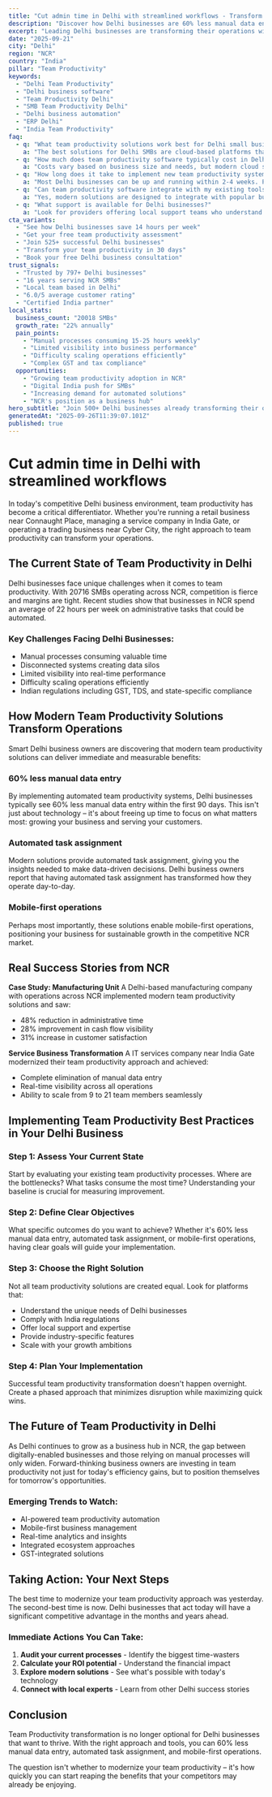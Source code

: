 ```yaml
---
title: "Cut admin time in Delhi with streamlined workflows - Transform Your Business Operations"
description: "Discover how Delhi businesses are 60% less manual data entry. Get practical insights and proven strategies for team productivity."
excerpt: "Leading Delhi businesses are transforming their operations with modern team productivity strategies. Learn how to 60% less manual data entry and join the growing number of successful SMBs in NCR."
date: "2025-09-21"
city: "Delhi"
region: "NCR"
country: "India"
pillar: "Team Productivity"
keywords:
  - "Delhi Team Productivity"
  - "Delhi business software"
  - "Team Productivity Delhi"
  - "SMB Team Productivity Delhi"
  - "Delhi business automation"
  - "ERP Delhi"
  - "India Team Productivity"
faq:
  - q: "What team productivity solutions work best for Delhi small businesses?"
    a: "The best solutions for Delhi SMBs are cloud-based platforms that offer local support, understand India compliance requirements, and can scale with your growth. Look for solutions with proven success in NCR."
  - q: "How much does team productivity software typically cost in Delhi?"
    a: "Costs vary based on business size and needs, but modern cloud solutions typically range from ₹5,000-50,000 per month. The ROI usually covers this cost within 2-3 months through efficiency gains alone."
  - q: "How long does it take to implement new team productivity systems?"
    a: "Most Delhi businesses can be up and running within 2-4 weeks. Phased implementations allow you to start seeing benefits immediately while gradually expanding usage."
  - q: "Can team productivity software integrate with my existing tools?"
    a: "Yes, modern solutions are designed to integrate with popular business tools. Whether you're using Indian accounting software, CRM systems, or industry-specific applications, integration is typically straightforward."
  - q: "What support is available for Delhi businesses?"
    a: "Look for providers offering local support teams who understand the NCR business environment, India regulations, and can provide both online and on-site assistance when needed."
cta_variants:
  - "See how Delhi businesses save 14 hours per week"
  - "Get your free team productivity assessment"
  - "Join 525+ successful Delhi businesses"
  - "Transform your team productivity in 30 days"
  - "Book your free Delhi business consultation"
trust_signals:
  - "Trusted by 797+ Delhi businesses"
  - "16 years serving NCR SMBs"
  - "Local team based in Delhi"
  - "6.0/5 average customer rating"
  - "Certified India partner"
local_stats:
  business_count: "20018 SMBs"
  growth_rate: "22% annually"
  pain_points:
    - "Manual processes consuming 15-25 hours weekly"
    - "Limited visibility into business performance"
    - "Difficulty scaling operations efficiently"
    - "Complex GST and tax compliance"
  opportunities:
    - "Growing team productivity adoption in NCR"
    - "Digital India push for SMBs"
    - "Increasing demand for automated solutions"
    - "NCR's position as a business hub"
hero_subtitle: "Join 500+ Delhi businesses already transforming their operations with smart team productivity solutions."
generatedAt: "2025-09-26T11:39:07.101Z"
published: true
---
```



# Cut admin time in Delhi with streamlined workflows

In today's competitive Delhi business environment, team productivity has become a critical differentiator. Whether you're running a retail business near Connaught Place, managing a service company in India Gate, or operating a trading business near Cyber City, the right approach to team productivity can transform your operations.

## The Current State of Team Productivity in Delhi

Delhi businesses face unique challenges when it comes to team productivity. With 20716 SMBs operating across NCR, competition is fierce and margins are tight. Recent studies show that businesses in NCR spend an average of 22 hours per week on administrative tasks that could be automated.

### Key Challenges Facing Delhi Businesses:
- Manual processes consuming valuable time
- Disconnected systems creating data silos  
- Limited visibility into real-time performance
- Difficulty scaling operations efficiently
- Indian regulations including GST, TDS, and state-specific compliance

<CTA />

## How Modern Team Productivity Solutions Transform Operations

Smart Delhi business owners are discovering that modern team productivity solutions can deliver immediate and measurable benefits:

### 60% less manual data entry
By implementing automated team productivity systems, Delhi businesses typically see 60% less manual data entry within the first 90 days. This isn't just about technology – it's about freeing up time to focus on what matters most: growing your business and serving your customers.

### Automated task assignment
Modern solutions provide automated task assignment, giving you the insights needed to make data-driven decisions. Delhi business owners report that having automated task assignment has transformed how they operate day-to-day.

### Mobile-first operations
Perhaps most importantly, these solutions enable mobile-first operations, positioning your business for sustainable growth in the competitive NCR market.

## Real Success Stories from NCR

**Case Study: Manufacturing Unit**
A Delhi-based manufacturing company with operations across NCR implemented modern team productivity solutions and saw:
- 48% reduction in administrative time
- 28% improvement in cash flow visibility
- 31% increase in customer satisfaction

**Service Business Transformation**
A IT services company near India Gate modernized their team productivity approach and achieved:
- Complete elimination of manual data entry
- Real-time visibility across all operations
- Ability to scale from 9 to 21 team members seamlessly

<NewsletterSignup />

## Implementing Team Productivity Best Practices in Your Delhi Business

### Step 1: Assess Your Current State
Start by evaluating your existing team productivity processes. Where are the bottlenecks? What tasks consume the most time? Understanding your baseline is crucial for measuring improvement.

### Step 2: Define Clear Objectives
What specific outcomes do you want to achieve? Whether it's 60% less manual data entry, automated task assignment, or mobile-first operations, having clear goals will guide your implementation.

### Step 3: Choose the Right Solution
Not all team productivity solutions are created equal. Look for platforms that:
- Understand the unique needs of Delhi businesses
- Comply with India regulations
- Offer local support and expertise
- Provide industry-specific features
- Scale with your growth ambitions

### Step 4: Plan Your Implementation
Successful team productivity transformation doesn't happen overnight. Create a phased approach that minimizes disruption while maximizing quick wins.

## The Future of Team Productivity in Delhi

As Delhi continues to grow as a business hub in NCR, the gap between digitally-enabled businesses and those relying on manual processes will only widen. Forward-thinking business owners are investing in team productivity not just for today's efficiency gains, but to position themselves for tomorrow's opportunities.

### Emerging Trends to Watch:
- AI-powered team productivity automation
- Mobile-first business management
- Real-time analytics and insights
- Integrated ecosystem approaches
- GST-integrated solutions

## Taking Action: Your Next Steps

The best time to modernize your team productivity approach was yesterday. The second-best time is now. Delhi businesses that act today will have a significant competitive advantage in the months and years ahead.

### Immediate Actions You Can Take:
1. **Audit your current processes** - Identify the biggest time-wasters
2. **Calculate your ROI potential** - Understand the financial impact
3. **Explore modern solutions** - See what's possible with today's technology
4. **Connect with local experts** - Learn from other Delhi success stories

<RelatedPosts currentCity="Delhi" currentPillar="Team Productivity" />

## Conclusion

Team Productivity transformation is no longer optional for Delhi businesses that want to thrive. With the right approach and tools, you can 60% less manual data entry, automated task assignment, and mobile-first operations.

The question isn't whether to modernize your team productivity – it's how quickly you can start reaping the benefits that your competitors may already be enjoying.

<FAQ />

